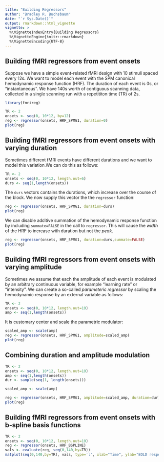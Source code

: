 ```yaml
---
title: "Building Regressors"
author: "Bradley R. Buchsbaum"
date: "`r Sys.Date()`"
output: rmarkdown::html_vignette
vignette: >
  %\VignetteIndexEntry{Building Regressors}
  %\VignetteEngine{knitr::rmarkdown}
  %\VignetteEncoding{UTF-8}
---
```



## Building fMRI regressors from event onsets

Suppose we have a simple event-related fMRI design with 10 stimuli spaced every 12s. We want to model each event with the SPM canonical hemodynamic response function (HRF). The duration of each event is 0s, or "instantaneous". We have 140s worth of contiguous scanning data, collected in a single scanning run with a repetititon time (TR) of 2s.

```r
library(fmrireg)
```

```r

TR <- 2
onsets <- seq(0, 10*12, by=12)
reg <- regressor(onsets, HRF_SPMG1, duration=0)
plot(reg)
```

## Building fMRI regressors from event onsets with varying duration

Sometimes different fMRI events have different durations and we want to model this variation.We can do this as follows:

```r

TR <- 2
onsets <- seq(0, 10*12, length.out=6)
durs <- seq(1,length(onsets))
```

The `durs` vectors contains the durations, which increase over the course of the block. We now supply this vector the the `regressor` function:

```r
reg <- regressor(onsets, HRF_SPMG1, duration=durs)
plot(reg)
```

We can disable additive summation of the hemodynamic response function by including `summate=FALSE` in the call to `regressor`. This will cause the *width* of the HRF to increase with duration but not the *peak*.

```r
reg <- regressor(onsets, HRF_SPMG1, duration=durs,summate=FALSE)
plot(reg)
```

## Building fMRI regressors from event onsets with varying amplitude

Sometimes we assume that each the amplitude of each event is modulated by an arbitrary continuous variable, for example "learning rate" or "intensity".
We can create a so-called *parameteric regressor* by scaling the hemodynamic response by an external variable as follows:

```r

TR <- 2
onsets <- seq(0, 10*12, length.out=10)
amp <- seq(1,length(onsets))
```

It is customary center and scale the parametric modulator:

```r
scaled_amp <- scale(amp)
reg <- regressor(onsets, HRF_SPMG1, amplitude=scaled_amp)
plot(reg)
```

## Combining duration and amplitude modulation

```r

TR <- 2
onsets <- seq(0, 10*12, length.out=10)
amp <- seq(1,length(onsets))
dur <- sample(seq(1, length(onsets)))

scaled_amp <- scale(amp)

reg <- regressor(onsets, HRF_SPMG1, amplitude=scaled_amp, duration=dur)
plot(reg)
```

## Building fMRI regressors from event onsets with b-spline basis functions

```r

TR <- 2
onsets <- seq(0, 10*12, length.out=10)
reg <- regressor(onsets, HRF_BSPLINE)
vals <- evaluate(reg, seq(0,140,by=TR))
matplot(seq(0,140,by=TR), vals, type='l', xlab="Time", ylab="BOLD response")
```



